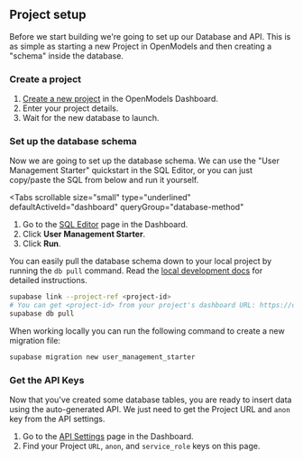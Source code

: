 
## Project setup

Before we start building we're going to set up our Database and API. This is as simple as starting a new Project in OpenModels and then creating a "schema" inside the database.

### Create a project

1. [Create a new project](https://open-models-platform.com/dashboard) in the OpenModels Dashboard.
1. Enter your project details.
1. Wait for the new database to launch.

### Set up the database schema

Now we are going to set up the database schema. We can use the "User Management Starter" quickstart in the SQL Editor, or you can just copy/paste the SQL from below and run it yourself.

<Tabs
  scrollable
  size="small"
  type="underlined"
  defaultActiveId="dashboard"
  queryGroup="database-method"
>
<TabPanel id="dashboard" label="Dashboard">

1. Go to the [SQL Editor](https://open-models-platform.com/dashboard/project/_/sql) page in the Dashboard.
2. Click **User Management Starter**.
3. Click **Run**.

<Admonition type="note">

You can easily pull the database schema down to your local project by running the `db pull` command. Read the [local development docs](/docs/guides/cli/local-development#link-your-project) for detailed instructions.

</Admonition>

```bash
supabase link --project-ref <project-id>
# You can get <project-id> from your project's dashboard URL: https://open-models-platform.com/dashboard/project/<project-id>
supabase db pull
```

</TabPanel>
<TabPanel id="sql" label="SQL">

<Admonition type="note">

When working locally you can run the following command to create a new migration file:

</Admonition>

```bash
supabase migration new user_management_starter
```

<UserManagementSQLTemplate />

</TabPanel>
</Tabs>

### Get the API Keys

Now that you've created some database tables, you are ready to insert data using the auto-generated API.
We just need to get the Project URL and `anon` key from the API settings.

1. Go to the [API Settings](https://open-models-platform.com/dashboard/project/_/settings/api) page in the Dashboard.
1. Find your Project `URL`, `anon`, and `service_role` keys on this page.
